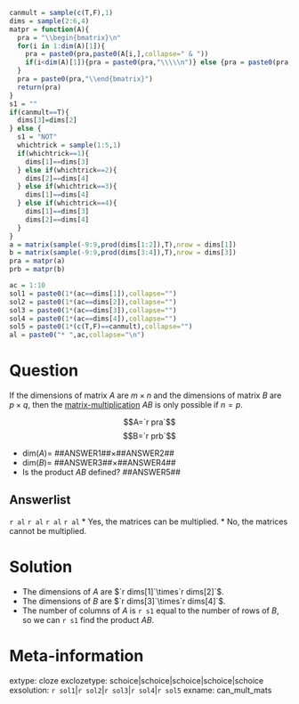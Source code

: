 ```r
canmult = sample(c(T,F),1)
dims = sample(2:6,4)
matpr = function(A){
  pra = "\\begin{bmatrix}\n"
  for(i in 1:dim(A)[1]){
    pra = paste0(pra,paste0(A[i,],collapse=" & "))
    if(i<dim(A)[1]){pra = paste0(pra,"\\\\\n")} else {pra = paste0(pra,"\n")}
  }
  pra = paste0(pra,"\\end{bmatrix}")
  return(pra)
}
s1 = ""
if(canmult==T){
  dims[3]=dims[2]
} else {
  s1 = "NOT"
  whichtrick = sample(1:5,1)
  if(whichtrick==1){
    dims[1]==dims[3]
  } else if(whichtrick==2){
    dims[2]==dims[4]
  } else if(whichtrick==3){
    dims[1]==dims[4]
  } else if(whichtrick==4){
    dims[1]==dims[3]
    dims[2]==dims[4]
  }
}
a = matrix(sample(-9:9,prod(dims[1:2]),T),nrow = dims[1])
b = matrix(sample(-9:9,prod(dims[3:4]),T),nrow = dims[3])
pra = matpr(a)
prb = matpr(b)

ac = 1:10
sol1 = paste0(1*(ac==dims[1]),collapse="")
sol2 = paste0(1*(ac==dims[2]),collapse="")
sol3 = paste0(1*(ac==dims[3]),collapse="")
sol4 = paste0(1*(ac==dims[4]),collapse="")
sol5 = paste0(1*(c(T,F)==canmult),collapse="")
al = paste0("* ",ac,collapse="\n")
```

Question
========

If the dimensions of matrix $A$ are $m\times n$ and the dimensions of matrix $B$ are $p\times q$, then the [matrix-multiplication](https://en.wikipedia.org/wiki/Matrix_multiplication) $AB$ is only possible if $n=p$.

$$A=`r pra`$$
$$B=`r prb`$$

* $\mathrm{dim}(A)=$ ##ANSWER1##$\times$##ANSWER2##
* $\mathrm{dim}(B)=$ ##ANSWER3##$\times$##ANSWER4##
* Is the product $AB$ defined? ##ANSWER5##


Answerlist
--------

`r al`
`r al`
`r al`
`r al`
* Yes, the matrices can be multiplied.
* No, the matrices cannot be multiplied.

Solution
========

* The dimensions of $A$ are $`r dims[1]`\times`r dims[2]`$.
* The dimensions of $B$ are $`r dims[3]`\times`r dims[4]`$.
* The number of columns of $A$ is `r s1` equal to the number of rows of $B$, so we can `r s1` find the product $AB$.

Meta-information
============
extype: cloze
exclozetype: schoice|schoice|schoice|schoice|schoice
exsolution: `r sol1`|`r sol2`|`r sol3`|`r sol4`|`r sol5`
exname: can_mult_mats
